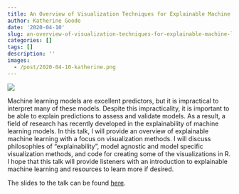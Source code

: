```yaml
---
title: An Overview of Visualization Techniques for Explainable Machine Learning
author: Katherine Goode
date: '2020-04-10'
slug: an-overview-of-visualization-techniques-for-explainable-machine-learning
categories: []
tags: []
description: ''
images:
  - /post/2020-04-10-katherine.png
---
```


![](/post/2020-04-10-katherine.png)

Machine learning models are excellent predictors, but it is impractical to interpret many of these models. Despite this impracticality, it is important to be able to explain predictions to assess and validate models. As a result, a field of research has recently developed in the explainability of machine learning models. In this talk, I will provide an overview of explainable machine learning with a focus on visualization methods. I will discuss philosophies of "explainability", model agnostic and model specific visualization methods, and code for creating some of the visualizations in R. I hope that this talk will provide listeners with an introduction to explainable machine learning and resources to learn more if desired.

The slides to the talk can be found [here](https://goodekat.github.io/presentations/2020-isugg-iml/slides.html#1).
